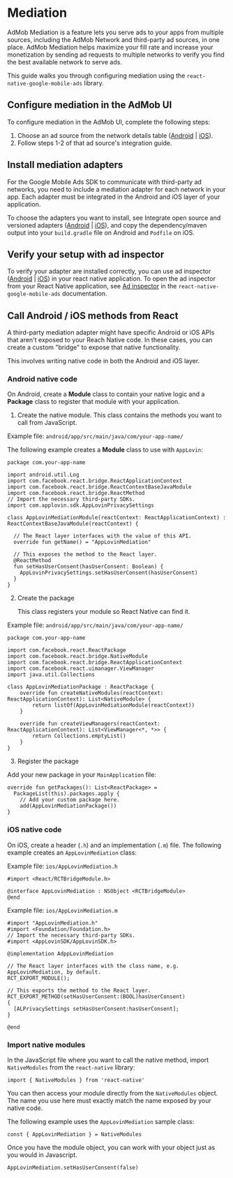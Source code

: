 # Mediation

AdMob Mediation is a feature lets you serve ads to your apps from multiple sources, including the AdMob Network and third-party ad sources, in one place. 
AdMob Mediation helps maximize your fill rate and increase your monetization by sending ad requests to multiple networks to verify you find the best 
available network to serve ads.

This guide walks you through configuring mediation using the `react-native-google-mobile-ads` library.

## Configure mediation in the AdMob UI

To configure mediation in the AdMob UI, complete the following steps:

1. Choose an ad source from the network details table ([Android](https://developers.google.com/admob/ios/choose-networks#network_details) | [iOS](https://developers.google.com/admob/android/choose-networks#network_details)).
2. Follow steps 1-2 of that ad source's integration guide.

## Install mediation adapters

For the Google Mobile Ads SDK to communicate with third-party ad networks, you need to include a mediation adapter for each network in your app. Each
adapter must be integrated in the Android and iOS layer of your application. 

To choose the adapters you want to install, see Integrate open source and versioned adapters
([Android](https://developers.google.com/admob/android/choose-networks#integrate_open-source_and_versioned_adapters) | [iOS](https://developers.google.com/admob/ios/choose-networks#integrate_open-source_and_versioned_adapters)), 
and copy the dependency/maven output into your `build.gradle` file on Android and `Podfile` on iOS.

## Verify your setup with ad inspector

To verify your adapter are installed correctly, you can use ad inspector ([Android](https://developers.google.com/admob/android/ad-inspector) | [iOS](https://developers.google.com/admob/ios/ad-inspector))
in your react native application. To open the ad inspector from your React Native application, see [Ad inspector](https://docs.page/invertase/react-native-google-mobile-ads/ad-inspector) in the
`react-native-google-mobile-ads` documentation.

## Call Android / iOS methods from React

A third-party mediation adapter might have specific Android or iOS APIs that aren't exposed to your Reach Native code. In these cases, you can create a custom "bridge" to expose that native functionality.

This involves writing native code in both the Android and iOS layer.

### Android native code

On Android, create a **Module** class to contain your native logic and a **Package** class to register that module with your application.

1. Create the native module. This class contains the methods you want to call from JavaScript.

Example file: `android/app/src/main/java/com/your-app-name/`

The following example creates a **Module** class to use with `AppLovin`:

```
package com.your-app-name

import android.util.Log
import com.facebook.react.bridge.ReactApplicationContext
import com.facebook.react.bridge.ReactContextBaseJavaModule
import com.facebook.react.bridge.ReactMethod
// Import the necessary third-party SDKs.
import com.applovin.sdk.AppLovinPrivacySettings

class AppLovinMediationModule(reactContext: ReactApplicationContext) : ReactContextBaseJavaModule(reactContext) {

  // The React layer interfaces with the value of this API. 
  override fun getName() = "AppLovinMediation"

  // This exposes the method to the React layer.
  @ReactMethod
  fun setHasUserConsent(hasUserConsent: Boolean) {
    AppLovinPrivacySettings.setHasUserConsent(hasUserConsent)
  }
}
```

2. Create the package

    This class registers your module so React Native can find it.

Example file: `android/app/src/main/java/com/your-app-name/`

```
package com.your-app-name

import com.facebook.react.ReactPackage
import com.facebook.react.bridge.NativeModule
import com.facebook.react.bridge.ReactApplicationContext
import com.facebook.react.uimanager.ViewManager
import java.util.Collections

class AppLovinMediationPackage : ReactPackage {
    override fun createNativeModules(reactContext: ReactApplicationContext): List<NativeModule> {
        return listOf(AppLovinMediationModule(reactContext))
    }

    override fun createViewManagers(reactContext: ReactApplicationContext): List<ViewManager<*, *>> {
        return Collections.emptyList()
    }
}
```

3. Register the package

Add your new package in your `MainApplication` file:

```
override fun getPackages(): List<ReactPackage> =
  PackageList(this).packages.apply {
    // Add your custom package here.
    add(AppLovinMediationPackage())
}
```

### iOS native code

On iOS, create a header (`.h`) and an implementation (`.m`) file. The following example creates an `AppLovinMediation` class:

Example file: `ios/AppLovinMediation.h`

```
#import <React/RCTBridgeModule.h>

@interface AppLovinMediation : NSObject <RCTBridgeModule>
@end
```

Example file: `ios/AppLovinMediation.m`

```
#import "AppLovinMediation.h"
#import <Foundation/Foundation.h>
// Import the necessary third-party SDKs.
#import <AppLovinSDK/AppLovinSDK.h>

@implementation AdppLovinMediation

// The React layer interfaces with the class name, e.g. AppLovinMediation, by default. 
RCT_EXPORT_MODULE();

// This exports the method to the React layer.
RCT_EXPORT_METHOD(setHasUserConsent:(BOOL)hasUserConsent)
{
  [ALPrivacySettings setHasUserConsent:hasUserConsent];
}

@end
```

### Import native modules

In the JavaScript file where you want to call the native method, import `NativeModules` from the `react-native` library:

```
import { NativeModules } from 'react-native'
```

You can then access your module directly from the `NativeModules` object. The name you use here must exactly match the name
exposed by your native code.

The following example uses the `AppLovinMediation` sample class:

```
const { AppLovinMediation } = NativeModules
```

Once you have the module object, you can work with your object just as you would in Javascript.

```
AppLovinMediation.setHasUserConsent(false)
```
